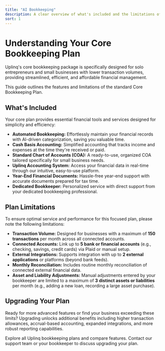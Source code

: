 ```yaml
---
title: "AI Bookkeeping"
description: A clear overview of what's included and the limitations of Uplinq's base bookkeeping plan, ideal for solo entrepreneurs and small businesses.
sort: 1
---
```


# Understanding Your Core Bookkeeping Plan

<Callout type="info" title="Plan Overview">
Uplinq's core bookkeeping package is specifically designed for solo entrepreneurs and small businesses with lower transaction volumes, providing streamlined, efficient, and affordable financial management.
</Callout>

This guide outlines the features and limitations of the standard Core Bookkeeping Plan.

## What's Included

Your core plan provides essential financial tools and services designed for simplicity and efficiency:

-   **Automated Bookkeeping:** Effortlessly maintain your financial records with AI-driven categorization, saving you valuable time.
-   **Cash Basis Accounting:** Simplified accounting that tracks income and expenses at the time they're received or paid.
-   **Standard Chart of Accounts (COA):** A ready-to-use, organized COA tailored specifically for small business needs.
-   **Uplinq Accounting System:** Access your financial data in real-time through our intuitive, easy-to-use platform.
-   **Year-End Financial Documents:** Hassle-free year-end support with accurate documents prepared for tax time.
-   **Dedicated Bookkeeper:** Personalized service with direct support from your dedicated bookkeeping professional.

## Plan Limitations

<Callout type="warn" title="Important Considerations">
To ensure optimal service and performance for this focused plan, please note the following limitations:
</Callout>

-   **Transaction Volume:** Designed for businesses with a maximum of **150 transactions** per month across all connected accounts.
-   **Connected Accounts:** Link up to **5 bank or financial accounts** (e.g., checking, savings, credit cards) via Plaid or manual setup.
-   **External Integrations:** Supports integration with up to **2 external applications** or platforms (beyond bank feeds).
-   **Monthly Reconciliation:** Includes routine monthly reconciliation of connected external financial data.
-   **Asset and Liability Adjustments:** Manual adjustments entered by your bookkeeper are limited to a maximum of **3 distinct assets or liabilities** per month (e.g., adding a new loan, recording a large asset purchase).

## Upgrading Your Plan

Ready for more advanced features or find your business exceeding these limits? Upgrading unlocks additional benefits including higher transaction allowances, accrual-based accounting, expanded integrations, and more robust reporting capabilities.

<div className="grid grid-cols-1 gap-4 sm:grid-cols-2">
  <Card title="View Plan Options" href="/pricing" icon="list">
    Explore all Uplinq bookkeeping plans and compare features.
  </Card>
  <Card title="Discuss Your Needs" href="/help/contact-support" icon="message-circle">
    Contact our support team or your bookkeeper to discuss upgrading your plan.
  </Card>
</div>